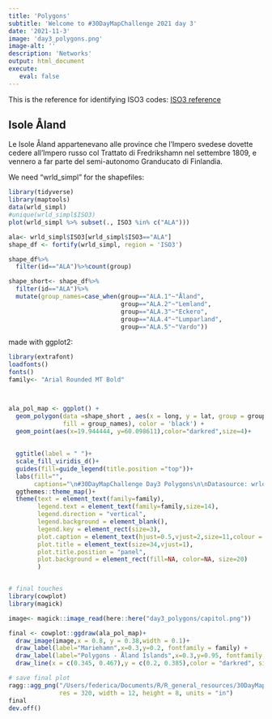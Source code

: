 ```yaml
---
title: 'Polygons'
subtitle: 'Welcome to #30DayMapChallenge 2021 day 3'
date: '2021-11-3'
image: 'day3_polygons.png'
image-alt: ''
description: 'Networks'
output: html_document
execute: 
   eval: false
---
```



This is the reference for identifying ISO3 codes:
[ISO3 reference](https://it.wikipedia.org/wiki/ISO_3166-1_alpha-3)


## Isole Åland
Le Isole Åland appartenevano alle province che l'Impero svedese dovette cedere all'Impero russo col Trattato di Fredrikshamn nel settembre 1809, e vennero a far parte del semi-autonomo Granducato di Finlandia.


We need "wrld_simpl" for the shapefiles:
```r
library(tidyverse)
library(maptools)
data(wrld_simpl)
#unique(wrld_simpl$ISO3)
plot(wrld_simpl %>% subset(., ISO3 %in% c("ALA")))
```


```r
ala<- wrld_simpl$ISO3[wrld_simpl$ISO3=="ALA"]
shape_df <- fortify(wrld_simpl, region = 'ISO3')

shape_df%>%
  filter(id=="ALA")%>%count(group)

shape_short<- shape_df%>%
  filter(id=="ALA")%>%
  mutate(group_names=case_when(group=="ALA.1"~"Åland",
                               group=="ALA.2"~"Lemland",
                               group=="ALA.3"~"Eckero",
                               group=="ALA.4"~"Lumparland",
                               group=="ALA.5"~"Vardo"))
```


made with ggplot2:
```r
library(extrafont)
loadfonts()
fonts()
family<- "Arial Rounded MT Bold"



ala_pol_map <- ggplot() +
  geom_polygon(data =shape_short , aes(x = long, y = lat, group = group_names, 
               fill = group_names), color = 'black') +
  geom_point(aes(x=19.944444, y=60.098611),color="darkred",size=4)+
  
  
  ggtitle(label = " ")+
  scale_fill_viridis_d()+
  guides(fill=guide_legend(title.position ="top"))+
  labs(fill="",
       captions="\n#30DayMapChallenge Day3 Polygons\n\nDatasource: wrld_simpl {maptools} - Infographics: Federica Gazzelloni\n")+
  ggthemes::theme_map()+
  theme(text = element_text(family=family),
        legend.text = element_text(family=family,size=14),
        legend.direction = "vertical",
        legend.background = element_blank(),
        legend.key = element_rect(size=3),
        plot.caption = element_text(hjust=0.5,vjust=2,size=11,colour = "black",family=family),
        plot.title = element_text(size=34,vjust=1),
        plot.title.position = "panel",
        plot.background = element_rect(fill=NA, color=NA, size=20)
        )


# final touches
library(cowplot)
library(magick)

image<- magick::image_read(here::here("day3_polygons/capitol.png"))

final <- cowplot::ggdraw(ala_pol_map)+
  draw_image(image,x = 0.8, y = 0.38,width = 0.1)+
  draw_label(label="Mariehamn",x=0.3,y=0.2, fontfamily = family) +
  draw_label(label="Polygons - Åland Islands",x=0.3,y=0.95, fontfamily = family,size=40) +
  draw_line(x = c(0.345, 0.467),y = c(0.2, 0.385),color = "darkred", size = 0.5)

# save final plot
ragg::agg_png("/Users/federica/Documents/R/R_general_resources/30DayMapChallenge/day3_polygons/polygons.png",
              res = 320, width = 12, height = 8, units = "in")
final
dev.off()
```





